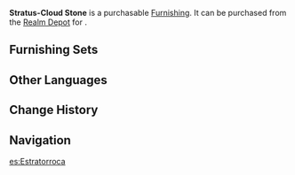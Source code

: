 {{Furnishing Infobox
|id             = 372217
|image          = Item Stratus-Cloud Stone.png
|category       = Landform
|subcategory    = Rock
|rarity         = 3
|adeptal_energy = 20
|load           = 35
|reduced_load   = 24
|description    = A traveler once encountered a stone of this kind on a mountain top near a sheer cliff, thought it was a broken-off piece of cloud, and called it "Stratus-Cloud Stone." This story always stimulates intense curiosity in children who hear it &mdash; if shards of cloud are made of stone, does that mean there could be strange people secretly living up in the clouds?
|source1        = [[Realm Depot]]
}}
'''Stratus-Cloud Stone''' is a purchasable [[Furnishing]]. It can be purchased from the [[Realm Depot]] for {{Item|Realm Currency|30|x=80}}.

==Furnishing Sets==
{{Craft Usage}}

==Other Languages==
{{Other Languages
|en      = Stratus-Cloud Stone
|zhs     = 断云石
|zhs_rm  = Duàn Yún Shí
|zht     = 斷雲石
|zht_rm  = Duàn Yún Shí
|zh_tl   = 
|ja      = 断雲石
|ja_rm   = Dan'unseki{{Assumed}}
|ja_tl   = 
|ko      = 단운석
|ko_rm   = 
|ko_tl   = 
|es      = Estratorroca
|es_tl   = 
|fr      = Pierre nuageuse
|fr_tl   = Cloudy Stone
|ru      = Рассекающий облака камень
|ru_tl   = 
|th      = หินเฉือนเมฆ
|th_rm   = 
|th_tl   = 
|vi      = Đoạn Vân Thạch
|vi_tl   = 
|de      = Wolkensplitterstein
|de_tl   = Cloud Sliver Stone
|id      = Batu Awan Stratus
|id_tl   = Stratus Cloud Stone
|pt      = Pedra Quebradora de Nuvens
|pt_tl   = 
}}

==Change History==
{{Change History|1.5}}

==Navigation==
{{Furnishing Navbox/Exterior|Landform}}

[[es:Estratorroca]]
